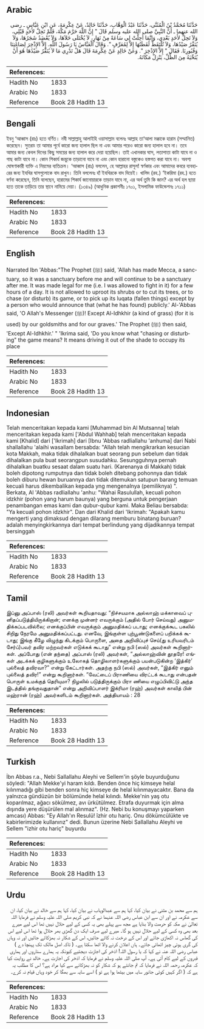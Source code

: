 ## Arabic


<div dir="rtl" lang="ar" style={{fontSize:'larger',backgroundColor:'#f8f9fa',padding:20}}>
حَدَّثَنَا مُحَمَّدُ بْنُ الْمُثَنَّى، حَدَّثَنَا عَبْدُ الْوَهَّابِ، حَدَّثَنَا خَالِدٌ، عَنْ عِكْرِمَةَ، عَنِ ابْنِ عَبَّاسٍ ـ رضى الله عنهما ـ أَنَّ النَّبِيَّ صلى الله عليه وسلم قَالَ ‏"‏ إِنَّ اللَّهَ حَرَّمَ مَكَّةَ، فَلَمْ تَحِلَّ لأَحَدٍ قَبْلِي، وَلاَ تَحِلُّ لأَحَدٍ بَعْدِي، وَإِنَّمَا أُحِلَّتْ لِي سَاعَةً مِنْ نَهَارٍ، لاَ يُخْتَلَى خَلاَهَا، وَلاَ يُعْضَدُ شَجَرُهَا، وَلاَ يُنَفَّرُ صَيْدُهَا، وَلاَ تُلْتَقَطُ لُقَطَتُهَا إِلاَّ لِمُعَرِّفٍ ‏"‏‏.‏ وَقَالَ الْعَبَّاسُ يَا رَسُولَ اللَّهِ‏.‏ إِلاَّ الإِذْخِرَ لِصَاغَتِنَا وَقُبُورِنَا‏.‏ فَقَالَ ‏"‏ إِلاَّ الإِذْخِرَ ‏"‏‏.‏ وَعَنْ خَالِدٍ عَنْ عِكْرِمَةَ قَالَ هَلْ تَدْرِي مَا لاَ يُنَفَّرُ صَيْدُهَا هُوَ أَنْ يُنَحِّيَهُ مِنَ الظِّلِّ، يَنْزِلُ مَكَانَهُ‏.‏
</div>
<div style={{backgroundColor:'#f8f9fa',padding:20, marginBottom: 10}}><table> <thead> <tr> <th>References:</th> <th></th> </tr> </thead> <tbody><tr><td>Hadith No</td><td>1833</td></tr><tr><td>Arabic No</td><td>1833</td></tr><tr><td>Reference</td><td>Book 28 Hadith 13</td></tr></tbody></table></div>

## Bengali


<div dir="ltr" lang="bn" style={{fontSize:'larger',backgroundColor:'#f8f9fa',padding:20}}>
ইবনু ‘আব্বাস (রাঃ) হতে বর্ণিত। নবী সাল্লাল্লাহু আলাইহি ওয়াসাল্লাম বলেনঃ আল্লাহ তা‘আলা মক্কাকে হারাম (সম্মানিত) করেছেন। সুতরাং তা আমার পূর্বে কারো জন্য হালাল ছিল না এবং আমার পরেও কারো জন্য হালাল হবে না। তবে আমার জন্য কেবল দিনের কিছু সময়ের জন্য হালাল করে দেয়া হয়েছিল। তাই এখানকার ঘাস, লতাপাতা কাটা যাবে না ও গাছ কাটা যাবে না। কোন শিকার্য জন্তুকে তাড়ানো যাবে না এবং কোন হারানো বস্তুকেও হস্তগত করা যাবে না। অবশ্য ঘোষণাকারী ব্যক্তি এ নিয়মের ব্যতিক্রম। ‘আব্বাস (রাঃ) বললেন, হে আল্লাহর রাসূল! স্বর্ণকার এবং আমাদের কবরে ব্যবহারের জন্য ইযখির ঘাসগুলোকে বাদ রাখুন। তিনি বললেনঃ হাঁ ইযখিরকে বাদ দিয়েই। খালিদ (রহ.) ‘ইকরিমা (রহ.) হতে বর্ণনা করেছেন, তিনি বলেছেন, হারামের শিকার্য জানোয়ারকে তাড়ান যাবে না, এর অর্থ তুমি কি জান? এর অর্থ হল ছায়া হতে তাকে তাড়িয়ে তার স্থানে নামিয়ে দেয়া। (১৩৪৯) (আধুনিক প্রকাশনীঃ ১৭০১, ইসলামিক ফাউন্ডেশনঃ ১৭১১)
</div>
<div style={{backgroundColor:'#f8f9fa',padding:20, marginBottom: 10}}><table> <thead> <tr> <th>References:</th> <th></th> </tr> </thead> <tbody><tr><td>Hadith No</td><td>1833</td></tr><tr><td>Arabic No</td><td>1833</td></tr><tr><td>Reference</td><td>Book 28 Hadith 13</td></tr></tbody></table></div>

## English


<div dir="ltr" lang="en" style={{fontSize:'larger',backgroundColor:'#f8f9fa',padding:20}}>
Narrated Ibn 'Abbas:"The Prophet (ﷺ) said, 'Allah has made Mecca, a sanctuary, so it was a sanctuary before me and will continue to be a sanctuary after me. It was made legal for me (i.e. I was allowed to fight in it) for a few hours of a day. It is not allowed to uproot its shrubs or to cut its trees, or to chase (or disturb) its game, or to pick up its luqata (fallen things) except by a person who would announce that (what he has found) publicly.' Al-'Abbas said, 'O Allah's Messenger (ﷺ)! Except Al-Idhkhir (a kind of grass) (for it is used) by our goldsmiths and for our graves.' The Prophet (ﷺ) then said, 'Except Al-Idhkhir.' " 'Ikrima said, 'Do you know what "chasing or disturbing" the game means? It means driving it out of the shade to occupy its place
</div>
<div style={{backgroundColor:'#f8f9fa',padding:20, marginBottom: 10}}><table> <thead> <tr> <th>References:</th> <th></th> </tr> </thead> <tbody><tr><td>Hadith No</td><td>1833</td></tr><tr><td>Arabic No</td><td>1833</td></tr><tr><td>Reference</td><td>Book 28 Hadith 13</td></tr></tbody></table></div>

## Indonesian


<div dir="ltr" lang="id" style={{fontSize:'larger',backgroundColor:'#f8f9fa',padding:20}}>
Telah menceritakan kepada kami [Muhammad bin Al Mutsanna] telah menceritakan kepada kami ['Abdul Wahhab] telah menceritakan kepada kami [Khalid] dari ['Ikrimah] dari [Ibnu 'Abbas radliallahu 'anhuma] dari Nabi shallallahu 'alaihi wasallam bersabda: "Allah telah mengikrarkan kesucian kota Makkah, maka tidak dihalalkan buat seorang pun sebelum dan tidak dihalalkan pula buat seorangpun susudahku. Sesungguhnya pernah dihalalkan buatku sesaat dalam suatu hari. (Karenanya di Makkah) tidak boleh dipotong rumputnya dan tidak boleh ditebang pohonnya dan tidak boleh diburu hewan buruannya dan tidak ditemukan satupun barang temuan kecuali harus dikembalikan kepada yng mengenalnya (pemiliknya) ". Berkata, Al 'Abbas radliallahu 'anhu: "Wahai Rasulullah, kecuali pohon idzkhir (pohon yang harum baunya) yang berguna untuk pengerjaan penambangan emas kami dan qubur-qubur kami. Maka Beliau bersabda: "Ya kecuali pohon idzkhir". Dan dari Khalid dari 'Ikrimah: "Apakah kamu mengerti yang dimaksud dengan dilarang memburu binatang buruan? adalah menyingkirkannya dari tempat berlindung yang dijadikannya tempat bersinggah
</div>
<div style={{backgroundColor:'#f8f9fa',padding:20, marginBottom: 10}}><table> <thead> <tr> <th>References:</th> <th></th> </tr> </thead> <tbody><tr><td>Hadith No</td><td>1833</td></tr><tr><td>Arabic No</td><td>1833</td></tr><tr><td>Reference</td><td>Book 28 Hadith 13</td></tr></tbody></table></div>

## Tamil


<div dir="ltr" lang="ta" style={{fontSize:'larger',backgroundColor:'#f8f9fa',padding:20}}>
இப்னு அப்பாஸ் (ரலி) அவர்கள் கூறியதாவது: “நிச்சயமாக அல்லாஹ் மக்காவைப் புனிதப்படுத்தியிருக்கிறான்; எனக்கு முன்னர் எவருக்கும் (அதில் போர் செய்வது) அனுமதிக்கப்படவில்லை; எனக்குப்பின் எவருக்கும் அனுமதிக்கப் படாது; எனக்குக்கூட பகலில் சிறிது நேரமே அனுமதிக்கப்பட்டது. எனவே, இங்குள்ள புற்பூண்டுகளைப் பறிக்கக் கூடாது; இங்கு கீழே விழுந்து கிடக்கும் பொருளை, அதை அறிவிப்புச் செய்(து உரியவரிடம் சேர்ப்)பவர் தவிர மற்றவர்கள் எடுக்கக் கூடாது” என்று நபி (ஸல்) அவர்கள் கூறினார்கள். அப்போது (என் தந்தை) அப்பாஸ் (ரலி) அவர்கள், “அல்லாஹ்வின் தூதரே! எங்கள் அடக்கக் குழிகளுக்கும் உலோகத் தொழிலாளர்களுக்கும் பயன்படுகின்ற ‘இத்கிர்’ புல்லைத் தவிரவா?” என்று கேட்டார்கள். அதற்கு நபி (ஸல்) அவர்கள், “இத்கிர் எனும் புல்லைத் தவிர!” என்று கூறினார்கள். “வேட்டைப் பிராணியை விரட்டக் கூடாது என்பதன் பொருள் உமக்குத் தெரியுமா? நிழலில் படுத்திருக்கும் பிரா ணியை எழுப்பிவிட்டு அந்த இடத்தில் தங்குவதுதான்” என்று அறிவிப்பாளர் இக்ரிமா (ரஹ்) அவர்கள் காலித் பின் மஹ்ரான் (ரஹ்) அவர்களிடம் கூறினார்கள். அத்தியாயம் : 28
</div>
<div style={{backgroundColor:'#f8f9fa',padding:20, marginBottom: 10}}><table> <thead> <tr> <th>References:</th> <th></th> </tr> </thead> <tbody><tr><td>Hadith No</td><td>1833</td></tr><tr><td>Arabic No</td><td>1833</td></tr><tr><td>Reference</td><td>Book 28 Hadith 13</td></tr></tbody></table></div>

## Turkish


<div dir="ltr" lang="tr" style={{fontSize:'larger',backgroundColor:'#f8f9fa',padding:20}}>
İbn Abbas r.a., Nebi Sallallahu Aleyhi ve Sellem'in şöyle buyurduğunu söyledi: "Allah Mekke'yi haram kıldı. Benden önce hiç kimseye helal kılınmadığı gibi benden sonra hiç kimseye de helal kılınmayacaktır. Bana da yalnızca gündüzün bir bölümünde helal kılındı. Mekke'nin yaş otu koparılmaz, ağacı sökülmez, avı ürkütülmez. Etrafa duyurmak için alma dışında yere düşürülen mal alınmaz". (Hz. Nebi bu konuşmayı yaparken amcası) Abbas: "Ey Allah'ın Resulü! îzhir otu hariç. Onu dökümcülükte ve kabirlerimizde kullanırız" dedi. Bunun üzerine Nebi Sallallahu Aleyhi ve Sellem "izhir otu hariç" buyurdu
</div>
<div style={{backgroundColor:'#f8f9fa',padding:20, marginBottom: 10}}><table> <thead> <tr> <th>References:</th> <th></th> </tr> </thead> <tbody><tr><td>Hadith No</td><td>1833</td></tr><tr><td>Arabic No</td><td>1833</td></tr><tr><td>Reference</td><td>Book 28 Hadith 13</td></tr></tbody></table></div>

## Urdu


<div dir="rtl" lang="ur" style={{fontSize:'larger',backgroundColor:'#f8f9fa',padding:20}}>
ہم سے محمد بن مثنی نے بیان کیا، کہا ہم سے عبدالوہاب نے بیان کیا، کہا ہم سے خالد نے بیان کیا، ان سے عکرمہ نے اور ان سے ابن عباس رضی اللہ عنہما نے کہ نبی کریم صلی اللہ علیہ وسلم نے فرمایا اللہ تعالیٰ نے مکہ کو حرمت والا بنایا ہے مجھ سے پہلے بھی یہ کسی کے لیے حلال نہیں تھا اس لیے میرے بعد بھی وہ کسی کے لیے حلال نہیں ہو گا۔ میرے لیے صرف ایک دن گھڑی بھر حلال ہوا تھا اس لیے اس کی گھاس نہ اکھاڑی جائے اور اس کے درخت نہ کاٹے جائیں، اس کے شکار نہ بھڑکائے جائیں اور نہ وہاں کی گری ہوئی چیز اٹھائی جائے۔ ہاں اعلان کرنے والا اٹھا سکتا ہے۔ ( تاکہ اصل مالک تک پہنچا دے ) عباس رضی اللہ عنہ نے کہا کہ یا رسول اللہ! اذخر کی اجازت دیجئیے کیونکہ یہ ہمارے سناروں اور ہماری قبروں کے لیے کام آتی ہے۔ آپ صلی اللہ علیہ وسلم نے فرمایا کہ اذخر کی اجازت ہے۔ خالد نے روایت کیا کہ عکرمہ رحمہ اللہ نے فرمایا کہ تم جانتے ہو کہ شکار کو نہ بھڑکانے سے کیا مراد ہے؟ اس کا مطلب یہ ہے کہ ( اگر کہیں کوئی جانور سایہ میں بیٹھا ہوا ہے تو ) اسے سایہ سے بھگا کر خود وہاں قیام نہ کرے۔
</div>
<div style={{backgroundColor:'#f8f9fa',padding:20, marginBottom: 10}}><table> <thead> <tr> <th>References:</th> <th></th> </tr> </thead> <tbody><tr><td>Hadith No</td><td>1833</td></tr><tr><td>Arabic No</td><td>1833</td></tr><tr><td>Reference</td><td>Book 28 Hadith 13</td></tr></tbody></table></div>